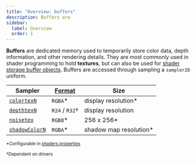```yaml
---
title: "Overview: buffers"
description: Buffers are 
sidebar:
  label: Overview
  order: 1
---
```


**Buffers** are dedicated memory used to temporarily store color data, depth information, and other rendering details. They are most commonly used in shader programming to hold **textures**, but can also be used for [shader storage buffer objects](/current/reference/buffers/ssbo). Buffers are accessed through sampling a `sampler2D` uniform.

| Sampler                                                | [Format](/current/reference/buffers/image)         | Size                    | 
| ------------------------------------------------------ | -------------- | ----------------------- |
| [`colortexN`](/current/reference/buffers/colortex)     | `RGBA`*        | display resolution*     |
| [`depthtexN`](/current/reference/buffers/colortex)     | `R24` / `R32`† | display resolution      |
| [`noisetex`](/current/reference/buffers/colortex)      | `RGB8`*        | 256 x 256*              |
| [`shadowColorN`](/current/reference/buffers/colortex)  | `RGBA`*        | shadow map resolution*  |

<sup>*Configurable in [shaders.properties](current/reference/shadersproperties/overview)</sup><br/>

<sup>†Dependent on drivers</sup>
